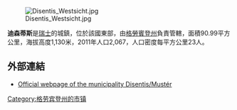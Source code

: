 [[Image:Disentis_Westsicht.jpg|right]]

'''迪森蒂斯'''是[[瑞士|瑞士]]的城鎮，位於該國東部，由[[格勞賓登州|格勞賓登州]]負責管轄，面積90.99平方公里，海拔高度1,130米，2011年人口2,067，人口密度每平方公里23人。

==外部連結==
*[http://www.disentis.ch Official webpage of the municipality Disentis/Mustér] {{Wayback|url=http://www.disentis.ch/ |date=20190322083255 }} {{de icon}} {{rm icon}}

{{Switzerland-geo-stub}}
[[Category:格劳宾登州的市镇|Category:格劳宾登州的市镇]]